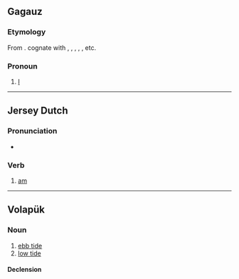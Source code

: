 {{also|bæn|Appendix:Variations of "ban"}}

==Gagauz==

===Etymology===
From {{inh|gag|trk-pro|*ben|t=I}}. cognate with {{cog|tyv|мен|tr=men}}, {{cog|kjh|мин}}, {{cog|atv|мен}}, {{cog|kk|мен}}, {{cog|tr|ben}}, etc.

===Pronoun===
{{head|gag|pronoun}}

# [[I]]

----

==Jersey Dutch==

===Pronunciation===
* {{IPA|gmw-jdt|[bɛn]}}

===Verb===
{{head|gmw-jdt|verb form}}

# [[am]]

----

==Volapük==

===Noun===
{{vo-noun}}

# [[ebb tide]]
# [[low tide]]

====Declension====
{{vo-decl-noun}}